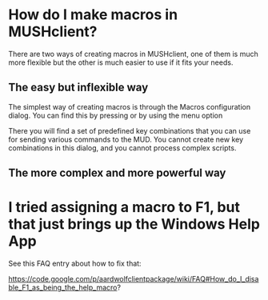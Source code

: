 <wiki:toc max_depth="3" />

= How do I make macros in MUSHclient? =
There are two ways of creating macros in MUSHclient, one of them is much more flexible but the other is much easier to use if it fits your needs.

== The easy but inflexible way ==
The simplest way of creating macros is through the Macros configuration dialog. You can find this by pressing
{{{Shift+Control+2}}}
or by using the menu option
{{{Game->Configure->Macros...}}}

There you will find a set of predefined key combinations that you can use for sending various commands to the MUD. You cannot create new key combinations in this dialog, and you cannot process complex scripts.

== The more complex and more powerful way ==


= I tried assigning a macro to F1, but that just brings up the Windows Help App =
See this FAQ entry about how to fix that:

https://code.google.com/p/aardwolfclientpackage/wiki/FAQ#How_do_I_disable_F1_as_being_the_help_macro?
